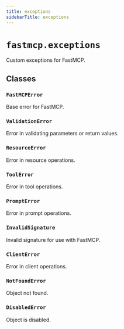 ```yaml
---
title: exceptions
sidebarTitle: exceptions
---
```


# `fastmcp.exceptions`


Custom exceptions for FastMCP.

## Classes

### `FastMCPError`


Base error for FastMCP.


### `ValidationError`


Error in validating parameters or return values.


### `ResourceError`


Error in resource operations.


### `ToolError`


Error in tool operations.


### `PromptError`


Error in prompt operations.


### `InvalidSignature`


Invalid signature for use with FastMCP.


### `ClientError`


Error in client operations.


### `NotFoundError`


Object not found.


### `DisabledError`


Object is disabled.

